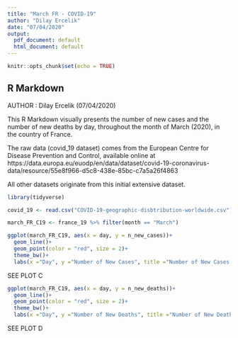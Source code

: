 ---
title: "March FR - COVID-19"
author: "Dilay Ercelik"
date: "07/04/2020"
output:
  pdf_document: default
  html_document: default
---

```{r setup, include=FALSE}
knitr::opts_chunk$set(echo = TRUE)
```

## R Markdown
AUTHOR : Dilay Ercelik (07/04/2020)

This R Markdown visually presents the number of new cases and the number of new deaths by day, throughout the month of March (2020), in the country of France.

The raw data (covid_19 dataset) comes from the European Centre for Disease Prevention and Control, available online at https://data.europa.eu/euodp/en/data/dataset/covid-19-coronavirus-data/resource/55e8f966-d5c8-438e-85bc-c7a5a26f4863 

All other datasets originate from this initial extensive dataset.

```{r}
library(tidyverse)

covid_19 <- read.csv("COVID-19-geographic-disbtribution-worldwide.csv")
```

```{r}
march_FR_C19 <- france_19 %>% filter(month == "March")
```

```{r}
ggplot(march_FR_C19, aes(x = day, y = n_new_cases))+ 
  geom_line()+
  geom_point(color = "red", size = 2)+
  theme_bw()+
  labs(x ="Day", y ="Number of New Cases", title ="Number of New Cases by Day throughout the Month of March (France, 2020)", subtitle = "Data from the European Centre for Disease Prevention and Control ")
```
SEE PLOT C


```{r}
ggplot(march_FR_C19, aes(x = day, y = n_new_deaths))+ 
  geom_line()+
  geom_point(color = "red", size = 2)+
  theme_bw()+
  labs(x ="Day", y ="Number of New Deaths", title ="Number of New Deaths by Day throughout the Month of March (France, 2020)", subtitle = "Data from the European Centre for Disease Prevention and Control ")

```
SEE PLOT D







